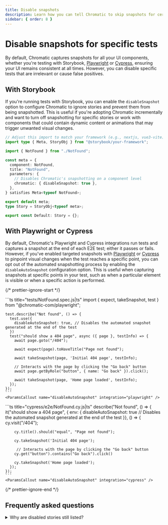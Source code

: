 ```yaml
---
title: Disable snapshots
description: Learn how you can tell Chromatic to skip snapshots for certain tests
sidebar: { order: 8 }
---
```




# Disable snapshots for specific tests

By default, Chromatic captures snapshots for all your UI components, whether you're testing with Storybook, [Playwright](/docs/playwright) or [Cypress](/docs/cypress), ensuring your UI remains consistent at all times. However, you can disable specific tests that are irrelevant or cause false positives.

## With Storybook

If you're running tests with Storybook, you can enable the `disableSnapshot` option to configure Chromatic to ignore stories and prevent them from being snapshotted. This is useful if you're adopting Chromatic incrementally and want to turn off snapshotting for specific stories or work with components that could contain dynamic content or animations that may trigger unwanted visual changes.

```ts title="src/components/NotFound.stories.ts|tsx"
// Adjust this import to match your framework (e.g., nextjs, vue3-vite)
import type { Meta, StoryObj } from "@storybook/your-framework";

import { NotFound } from "./NotFound";

const meta = {
  component: NotFound,
  title: "NotFound",
  parameters: {
    // Disables Chromatic's snapshotting on a component level
    chromatic: { disableSnapshot: true },
  },
} satisfies Meta<typeof NotFound>;

export default meta;
type Story = StoryObj<typeof meta>;

export const Default: Story = {};
```

<ParamsCallout name="disableSnapshot" integration="storybook" />

## With Playwright or Cypress

By default, Chromatic's Playwright and Cypress integrations run tests and captures a snapshot at the end of each E2E test; either it passes or fails. However, if you've enabled targeted snapshots with [Playwright](/docs/playwright/targeted-snapshots) or [Cypress](/docs/cypress/targeted-snapshots) to pinpoint visual changes when the test reaches a specific point, you can opt out of the automated snapshotting process by enabling the `disableAutoSnapshot` configuration option. This is useful when capturing snapshots at specific points in your test, such as when a particular element is visible or when a specific action is performed.

{/* prettier-ignore-start */}

<IntegrationSnippets>
  <Fragment slot="playwright" visible="true">
    ```ts title="tests/NotFound.spec.js|ts"
    import { expect, takeSnapshot, test } from "@chromatic-com/playwright";

    test.describe("Not found", () => {
      test.use({
        disableAutoSnapshot: true, // Disables the automated snapshot generated at the end of the test
      })
      test("should show a 404 page", async ({ page }, testInfo) => {
        await page.goto("/404");

        await expect(page).toHaveTitle("Page not found");

        await takeSnapshot(page, 'Initial 404 page', testInfo);

        // Interacts with the page by clicking the "Go back" button
        await page.getByRole("button", { name: "Go back" }).click();

        await takeSnapshot(page, 'Home page loaded', testInfo);
      });
    });
    ```
    <ParamsCallout name="disableAutoSnapshot" integration="playwright" />
  </Fragment>
  <Fragment slot="cypress" visible="true">
    ```ts title="cypress/e2e/NotFound.cy.js|ts"
    describe("Not found", () => {
      it("should show a 404 page", { env: {
        disableAutoSnapshot: true // Disables the automated snapshot generated at the end of the test
      }}, () => {
        cy.visit("/404");

        cy.title().should("equal", "Page not found");

        cy.takeSnapshot('Initial 404 page');

         // Interacts with the page by clicking the "Go back" button
        cy.get("button").contains("Go back").click()

        cy.takeSnapshot('Home page loaded');
      });
    });
    ```
    <ParamsCallout name="disableAutoSnapshot" integration="cypress" />
  </Fragment>
</IntegrationSnippets>

{/* prettier-ignore-end */}

## Frequently asked questions

<details>
<summary>Why are disabled stories still listed?</summary>

If you enable the `disabledSnapshot` configuration option to prevent your stories from being snapshotted, Chromatic will continue to index them and display them in the Library view. However, the "Snapshot" tab will no longer be visible in the UI for these stories. To remove the story altogether, you will need to delete it from your Storybook.

</details>
